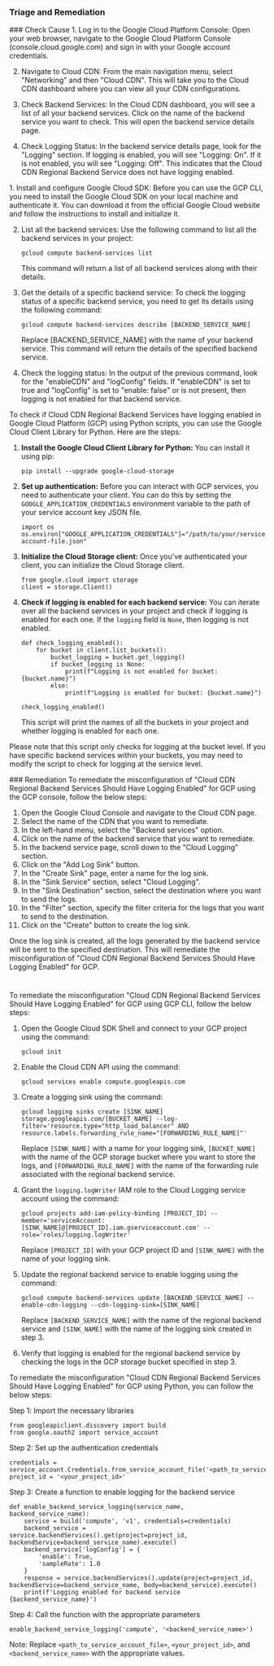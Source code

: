 
### Triage and Remediation
<Tabs>

<Tab title='Cause'>
### Check Cause
<AccordionGroup>
<Accordion title='Using Console' defaultOpen='true'>
1. Log in to the Google Cloud Platform Console: Open your web browser, navigate to the Google Cloud Platform Console (console.cloud.google.com) and sign in with your Google account credentials.

2. Navigate to Cloud CDN: From the main navigation menu, select "Networking" and then "Cloud CDN". This will take you to the Cloud CDN dashboard where you can view all your CDN configurations.

3. Check Backend Services: In the Cloud CDN dashboard, you will see a list of all your backend services. Click on the name of the backend service you want to check. This will open the backend service details page.

4. Check Logging Status: In the backend service details page, look for the "Logging" section. If logging is enabled, you will see "Logging: On". If it is not enabled, you will see "Logging: Off". This indicates that the Cloud CDN Regional Backend Service does not have logging enabled.
</Accordion>

<Accordion title='Using CLI'>
1. Install and configure Google Cloud SDK: Before you can use the GCP CLI, you need to install the Google Cloud SDK on your local machine and authenticate it. You can download it from the official Google Cloud website and follow the instructions to install and initialize it.

2. List all the backend services: Use the following command to list all the backend services in your project:

   ```
   gcloud compute backend-services list
   ```

   This command will return a list of all backend services along with their details.

3. Get the details of a specific backend service: To check the logging status of a specific backend service, you need to get its details using the following command:

   ```
   gcloud compute backend-services describe [BACKEND_SERVICE_NAME]
   ```

   Replace [BACKEND_SERVICE_NAME] with the name of your backend service. This command will return the details of the specified backend service.

4. Check the logging status: In the output of the previous command, look for the "enableCDN" and "logConfig" fields. If "enableCDN" is set to true and "logConfig" is set to "enable: false" or is not present, then logging is not enabled for that backend service.
</Accordion>

<Accordion title='Using Python'>
To check if Cloud CDN Regional Backend Services have logging enabled in Google Cloud Platform (GCP) using Python scripts, you can use the Google Cloud Client Library for Python. Here are the steps:

1. **Install the Google Cloud Client Library for Python:**
   You can install it using pip:
   ```
   pip install --upgrade google-cloud-storage
   ```

2. **Set up authentication:**
   Before you can interact with GCP services, you need to authenticate your client. You can do this by setting the `GOOGLE_APPLICATION_CREDENTIALS` environment variable to the path of your service account key JSON file.
   ```
   import os
   os.environ["GOOGLE_APPLICATION_CREDENTIALS"]="/path/to/your/service-account-file.json"
   ```

3. **Initialize the Cloud Storage client:**
   Once you've authenticated your client, you can initialize the Cloud Storage client.
   ```
   from google.cloud import storage
   client = storage.Client()
   ```

4. **Check if logging is enabled for each backend service:**
   You can iterate over all the backend services in your project and check if logging is enabled for each one. If the `logging` field is `None`, then logging is not enabled.
   ```
   def check_logging_enabled():
       for bucket in client.list_buckets():
           bucket_logging = bucket.get_logging()
           if bucket_logging is None:
               print(f"Logging is not enabled for bucket: {bucket.name}")
           else:
               print(f"Logging is enabled for bucket: {bucket.name}")

   check_logging_enabled()
   ```
   This script will print the names of all the buckets in your project and whether logging is enabled for each one.

Please note that this script only checks for logging at the bucket level. If you have specific backend services within your buckets, you may need to modify the script to check for logging at the service level.
</Accordion>

</AccordionGroup>
</Tab>
<Tab title='Remediation'>
### Remediation

<AccordionGroup>
<Accordion title='Using Console' defaultOpen='true'>
To remediate the misconfiguration of "Cloud CDN Regional Backend Services Should Have Logging Enabled" for GCP using the GCP console, follow the below steps:

1. Open the Google Cloud Console and navigate to the Cloud CDN page.
2. Select the name of the CDN that you want to remediate.
3. In the left-hand menu, select the "Backend services" option.
4. Click on the name of the backend service that you want to remediate.
5. In the backend service page, scroll down to the "Cloud Logging" section.
6. Click on the "Add Log Sink" button.
7. In the "Create Sink" page, enter a name for the log sink.
8. In the "Sink Service" section, select "Cloud Logging".
9. In the "Sink Destination" section, select the destination where you want to send the logs.
10. In the "Filter" section, specify the filter criteria for the logs that you want to send to the destination.
11. Click on the "Create" button to create the log sink.

Once the log sink is created, all the logs generated by the backend service will be sent to the specified destination. This will remediate the misconfiguration of "Cloud CDN Regional Backend Services Should Have Logging Enabled" for GCP.

#
</Accordion>

<Accordion title='Using CLI'>
To remediate the misconfiguration "Cloud CDN Regional Backend Services Should Have Logging Enabled" for GCP using GCP CLI, follow the below steps:

1. Open the Google Cloud SDK Shell and connect to your GCP project using the command:

   `gcloud init`

2. Enable the Cloud CDN API using the command:

   `gcloud services enable compute.googleapis.com`

3. Create a logging sink using the command:

   `gcloud logging sinks create [SINK_NAME] storage.googleapis.com/[BUCKET_NAME] --log-filter='resource.type="http_load_balancer" AND resource.labels.forwarding_rule_name="[FORWARDING_RULE_NAME]"'`

   Replace `[SINK_NAME]` with a name for your logging sink, `[BUCKET_NAME]` with the name of the GCP storage bucket where you want to store the logs, and `[FORWARDING_RULE_NAME]` with the name of the forwarding rule associated with the regional backend service.

4. Grant the `logging.logWriter` IAM role to the Cloud Logging service account using the command:

   `gcloud projects add-iam-policy-binding [PROJECT_ID] --member='serviceAccount:[SINK_NAME]@[PROJECT_ID].iam.gserviceaccount.com' --role='roles/logging.logWriter'`

   Replace `[PROJECT_ID]` with your GCP project ID and `[SINK_NAME]` with the name of your logging sink.

5. Update the regional backend service to enable logging using the command:

   `gcloud compute backend-services update [BACKEND_SERVICE_NAME] --enable-cdn-logging --cdn-logging-sink=[SINK_NAME]`

   Replace `[BACKEND_SERVICE_NAME]` with the name of the regional backend service and `[SINK_NAME]` with the name of the logging sink created in step 3.

6. Verify that logging is enabled for the regional backend service by checking the logs in the GCP storage bucket specified in step 3.
</Accordion>

<Accordion title='Using Python'>
To remediate the misconfiguration "Cloud CDN Regional Backend Services Should Have Logging Enabled" for GCP using Python, you can follow the below steps:

Step 1: Import the necessary libraries

```
from googleapiclient.discovery import build
from google.oauth2 import service_account
```

Step 2: Set up the authentication credentials

```
credentials = service_account.Credentials.from_service_account_file('<path_to_service_account_file>')
project_id = '<your_project_id>'
```

Step 3: Create a function to enable logging for the backend service

```
def enable_backend_service_logging(service_name, backend_service_name):
    service = build('compute', 'v1', credentials=credentials)
    backend_service = service.backendServices().get(project=project_id, backendService=backend_service_name).execute()
    backend_service['logConfig'] = {
        'enable': True,
        'sampleRate': 1.0
    }
    response = service.backendServices().update(project=project_id, backendService=backend_service_name, body=backend_service).execute()
    print(f'Logging enabled for backend service {backend_service_name}')
```

Step 4: Call the function with the appropriate parameters

```
enable_backend_service_logging('compute', '<backend_service_name>')
```

Note: Replace `<path_to_service_account_file>`, `<your_project_id>`, and `<backend_service_name>` with the appropriate values.
</Accordion>

</AccordionGroup>
</Tab>
</Tabs>

